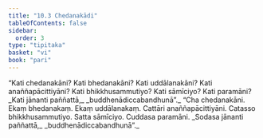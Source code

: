 ```yaml
---
title: "10.3 Chedanakādi"
tableOfContents: false
sidebar:
  order: 3
type: "tipitaka"
basket: "vi"
book: "pari"
---
```



<DynamicBreadcrumb />

<Division number="337" book="pari" bookNo="5" page="258">

<Paragraph number="1648" book="pari">
“Kati chedanakāni? Kati bhedanakāni? Kati uddālanakāni? Kati anaññapācittiyāni? Kati bhikkhusammutiyo? Kati sāmīciyo? Kati paramāni?
</Paragraph>

<Paragraph number="1649" type="verses" book="pari">
_Kati jānanti paññattā,_  
_buddhenādiccabandhunā”._  

</Paragraph>

<Paragraph number="1650" book="pari">
“Cha chedanakāni. Ekaṃ bhedanakaṃ. Ekaṃ uddālanakaṃ. Cattāri anaññapācittiyāni. Catasso bhikkhusammutiyo. Satta sāmīciyo. Cuddasa paramāni.
</Paragraph>

<Paragraph number="1651" type="verses" book="pari">
_Sodasa jānanti paññattā,_  
_buddhenādiccabandhunā”._
</Paragraph>
</Division>